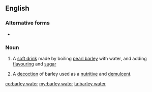 ==English==

===Alternative forms===
* {{l|en|barley-water}}

===Noun===
{{wikipedia}}
{{en-noun|head=[[barley]] [[water]]|~}}

# {{label|en|British}} A [[soft drink]] made by boiling [[pearl barley]] with water, and adding [[flavouring]] and [[sugar]]
# {{label|en|medicine|archaic}} A [[decoction]] of barley used as a [[nutritive]] and [[demulcent]].

[[co:barley water]]
[[my:barley water]]
[[ta:barley water]]